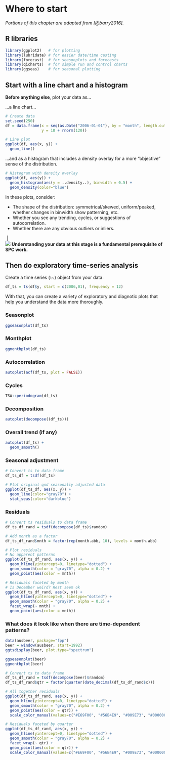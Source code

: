 # Where to start

*Portions of this chapter are adapted from [@barry2016].*   

## R libraries

```r
library(ggplot2)   # for plotting
library(lubridate) # for easier date/time casting
library(forecast)  # for seasonplots and forecasts
library(qicharts)  # for simple run and control charts
library(ggseas)    # for seasonal plotting
```

## Start with a line chart and a histogram

**Before anything else**, plot your data as...  

...a line chart...

```r
# Create data
set.seed(250)
df = data.frame(x = seq(as.Date("2006-01-01"), by = "month", length.out = 120),
                y = 18 + rnorm(120))

# Line plot
ggplot(df, aes(x, y)) + 
  geom_line()
```

...and as a histogram that includes a density overlay for a more "objective" sense of the distribution.

```r
# Histogram with density overlay
ggplot(df, aes(y)) + 
  geom_histogram(aes(y = ..density..), binwidth = 0.5) +
  geom_density(color="blue")
```

In these plots, consider:  

- The shape of the distribution: symmetrical/skewed, uniform/peaked, whether changes in binwidth show patterning, etc.  
- Whether you see any trending, cycles, or suggestions of autocorrelation.  
- Whether there are any obvious outliers or inliers.  

|  |  


| ![](images/tipicon.png)  **Understanding your data at this stage is a fundamental prerequisite of SPC work.**


## Then do exploratory time-series analysis

Create a time series (`ts`) object from your data:

```r
df_ts = ts(df$y, start = c(2006,01), frequency = 12)
```

With that, you can create a variety of exploratory and diagnotic plots that help you understand the data more thoroughly.  

### Seasonplot
```r
ggseasonplot(df_ts)
```

### Monthplot
```r
ggmonthplot(df_ts)
```

### Autocorrelation
```r
autoplot(acf(df_ts, plot = FALSE))
```

### Cycles
```r
TSA::periodogram(df_ts)
```

### Decomposition
```r
autoplot(decompose((df_ts)))
```

### Overall trend (if any)
```r
autoplot(df_ts) + 
  geom_smooth()
```

### Seasonal adjustment
```r
# Convert ts to data frame
df_ts_df = tsdf(df_ts)

# Plot original qnd seasonally adjusted data
ggplot(df_ts_df, aes(x, y)) + 
  geom_line(color="gray70") +
  stat_seas(color="darkblue")
```

### Residuals 
```r
# Convert ts residuals to data frame
df_ts_df_rand = tsdf(decompose(df_ts)$random)

# Add month as a factor
df_ts_df_rand$mnth = factor(rep(month.abb, 10), levels = month.abb)

# Plot residuals
# No apparent patterns
ggplot(df_ts_df_rand, aes(x, y)) + 
  geom_hline(yintercept=0, linetype="dotted") +
  geom_smooth(color = "gray70", alpha = 0.2) +
  geom_point(aes(color = mnth)) 

# Residuals faceted by month
# Is December weird? Rest seem ok
ggplot(df_ts_df_rand, aes(x, y)) + 
  geom_hline(yintercept=0, linetype="dotted") +
  geom_smooth(color = "gray70", alpha = 0.2) +
  facet_wrap(~ mnth) +
  geom_point(aes(color = mnth)) 

```


### What does it look like when there are time-dependent patterns?

```r
data(ausbeer, package="fpp")
beer = window(ausbeer, start=1992)
ggtsdisplay(beer, plot.type="spectrum")

ggseasonplot(beer)
ggmonthplot(beer)

# Convert ts to data frame
df_ts_df_rand = tsdf(decompose(beer)$random)
df_ts_df_rand$qtr = factor(quarter(date_decimal(df_ts_df_rand$x)))

# All together residuals
ggplot(df_ts_df_rand, aes(x, y)) + 
  geom_hline(yintercept=0, linetype="dotted") +
  geom_smooth(color = "gray70", alpha = 0.2) +
  geom_point(aes(color = qtr)) +
  scale_color_manual(values=c("#E69F00", "#56B4E9", "#009E73", "#000000"))

# Residuals faceted by quarter
ggplot(df_ts_df_rand, aes(x, y)) + 
  geom_hline(yintercept=0, linetype="dotted") +
  geom_smooth(color = "gray70", alpha = 0.2) +
  facet_wrap(~ qtr) +
  geom_point(aes(color = qtr)) +
  scale_color_manual(values=c("#E69F00", "#56B4E9", "#009E73", "#000000"))
```
